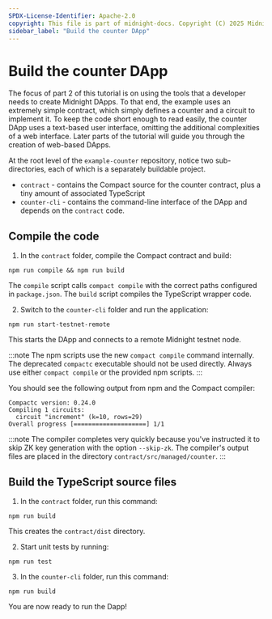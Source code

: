 ```yaml
---
SPDX-License-Identifier: Apache-2.0
copyright: This file is part of midnight-docs. Copyright (C) 2025 Midnight Foundation. Licensed under the Apache License, Version 2.0 (the "License"); You may not use this file except in compliance with the License. You may obtain a copy of the License at http://www.apache.org/licenses/LICENSE-2.0 Unless required by applicable law or agreed to in writing, software distributed under the License is distributed on an "AS IS" BASIS, WITHOUT WARRANTIES OR CONDITIONS OF ANY KIND, either express or implied. See the License for the specific language governing permissions and limitations under the License.
sidebar_label: "Build the counter DApp"
---
```


# Build the counter DApp

The focus of part 2 of this tutorial is on using the tools that a
developer needs to create Midnight DApps.  To that end, the example uses
an extremely simple contract, which simply defines a counter and a
circuit to implement it.  To keep the code short enough to
read easily, the counter DApp uses a text-based user interface,
omitting the additional complexities of a web interface.  Later parts
of the tutorial will guide you through the creation of web-based
DApps.

At the root level of the `example-counter` repository, notice two sub-directories, each of which is a
separately buildable project.
- `contract` - contains the Compact source for the counter contract,
  plus a tiny amount of associated TypeScript
- `counter-cli` - contains the command-line interface of the DApp and
  depends on the `contract` code.


## Compile the code

1. In the `contract` folder, compile the Compact contract and build:

```shell
npm run compile && npm run build
```

The `compile` script calls `compact compile` with the correct paths configured in `package.json`. The `build` script compiles the TypeScript wrapper code.

2. Switch to the `counter-cli` folder and run the application:

```shell
npm run start-testnet-remote
```

This starts the DApp and connects to a remote Midnight testnet node.

:::note
The npm scripts use the new `compact compile` command internally. The deprecated `compactc` executable should not be used directly. Always use either `compact compile` or the provided npm scripts.
:::

You should see the following output from npm and the Compact compiler:

```
Compactc version: 0.24.0
Compiling 1 circuits:
  circuit "increment" (k=10, rows=29)
Overall progress [====================] 1/1
```

:::note 
The compiler completes very quickly because you've instructed it to skip ZK key generation with the option `--skip-zk`. The compiler's output files are placed in the directory `contract/src/managed/counter`.
:::

## Build the TypeScript source files

1. In the `contract` folder, run this command:

```shell
npm run build
```

This creates the `contract/dist` directory.

2. Start unit tests by running:

```shell
npm run test
```

3. In the `counter-cli` folder, run this command:

```shell
npm run build
```

You are now ready to run the Dapp!


